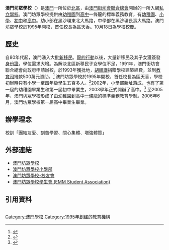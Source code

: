 {{Infobox_School
| name = 澳門坊眾學校
| other_name = Escola dos Moradores de Macau
| image      = Escola dos Moradores de Macau.png
| established = 1995年
| type = [[私立學校|私立學校]]
| affiliation = [[澳門街坊會聯合總會|澳門街坊會聯合總會]]
| grades = 15
| district = [[澳門|澳門]] 
| principal = [[江超育|江超育]]
| faculty = 2000多位 (2121)
| enrollment = 2600多人
| colors = [[綠色|綠色]]
| location ='''中學部'''：<br/>[[澳門|澳門]][[黑沙環|黑沙環]]長壽大馬路355號<br/>'''小學部'''：<br/>[[澳門|澳門]]黑沙環東北大馬路南澳花園
| website = http://www.emm.edu.mo
}}

'''澳門坊眾學校'''（{{lang-pt|Escola dos Moradores de Macau}}）是[[澳門|澳門]]一所位於[[北區_(澳門)|北區]]，由[[澳門街坊會聯合總會|澳門街坊會聯合總會]]開辦的一所入網[[私立學校|私立學校]]。澳門坊眾學校提供由[[幼稚園|幼稚園]]到[[高中|高中]]一條龍的標準義務教育，有[[幼稚園|幼稚園]]、[[小學|小學]]、[[初中|初中]]和[[高中|高中]]。幼小部在黑沙環東北大馬路，中學部在黑沙環長壽大馬路。澳門坊眾學校於1995年開校，首任校長為區天香。10月18日為學校校慶。

== 歷史 ==
自80年代起，澳門湧入大批[[新移民|新移民]]。[[龍的行動|龍的行動]]以後，大量新移民及其子女獲簽發[[澳門身份證|身份證]]，學位需求大增。為解決北區新移民子女學位不足，1991年，澳門街坊會聯合總會向政府申請辦校，於1993年獲批地，[[胡順謙|胡順謙]]捐贈學校建築經費，並到[[教育暨青年局|教育司]]撥款500萬元資助。<ref>{{cite web | language=zh | url=http://www.ugamm.org.mo/?action_viewnews_itemid_1037.html | title=澳門街坊會聯合總會 澳門坊眾學校 | access-date=2010-06-16 | archive-date=2007-12-28 | archive-url=https://web.archive.org/web/20071228173228/http://www.ugamm.org.mo/?action_viewnews_itemid_1037.html | dead-url=no }}</ref> 澳門坊眾學校於1995年開校，首任校長為區天香，學校初辦時只有小學一至四年級學生五百多人。<ref>{{cite web | language=zh | url=http://www.macaudata.com/macauweb/Encyclopedia/html/48603.htm | title=澳門資料 澳門坊眾學校 | deadurl=yes | archiveurl=https://web.archive.org/web/20071107220321/http://www.macaudata.com/macauweb/Encyclopedia/html/48603.htm | archivedate=2007-11-07 }}</ref>2002年，小學部新址落成，也有了第一屆的幼稚園畢業生和第一屆初中畢業生，2003學年正式開辦了高中。<ref>{{cite web | language=zh | url=http://www.emm.edu.mo/about.asp | title=澳門坊眾學校 學校簡介 | deadurl=yes | archiveurl=https://web.archive.org/web/20091014195545/http://www.emm.edu.mo/about.asp | archivedate=2009-10-14 }}</ref> 至2005年，澳門坊眾學校形成了由幼稚園到高中[[一條龍|一條龍]]的標準義務教育學制。2006年6月，澳門坊眾學校第一届高中畢業生畢業。

== 辦學理念 == 
校訓「團結友愛、刻苦學習、關心集體、増強體質」

{{gallery|align=center | width = 250
| File:Escola dos Moradores de Macau 01.jpg|澳門坊眾學校小學部
| File:Escola dos Moradores de Macau 02.jpg|澳門坊眾學校中學部
}}

== 外部連結 ==   
*[https://web.archive.org/web/20090304014431/http://www.emm.edu.mo/index.asp 澳門坊眾學校]
*[https://web.archive.org/web/20110410121900/http://emmpd.edu.mo/ 澳門坊眾學校小學部]
*[https://web.archive.org/web/20100825170109/http://www.emmfamily.com/ 澳門坊眾學校-校友會]
*[https://www.emmsa.org/ 澳門坊眾學校學生會 (EMM Student Association)] {{Wayback|url=https://www.emmsa.org/ |date=20200515215545 }}

== 引用資料 ==   
 <div class="references-small" style="-moz-column-count:2; column-count:2;">   
 <references />   
 </div>   
    
        

{{澳門學校}}

[[Category:澳門學校|Category:澳門學校]]
[[Category:1995年創建的教育機構|Category:1995年創建的教育機構]]